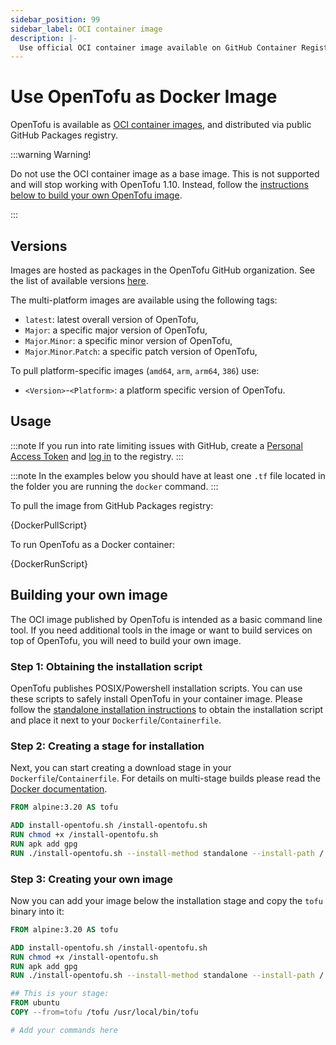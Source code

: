 ```yaml
---
sidebar_position: 99
sidebar_label: OCI container image
description: |-
  Use official OCI container image available on GitHub Container Registry.
---
```



# Use OpenTofu as Docker Image

OpenTofu is available as [OCI container images](https://github.com/opentofu/opentofu/pkgs/container/opentofu),
and distributed via public GitHub Packages registry.

:::warning Warning!

Do not use the OCI container image as a base image. This is not supported and will stop working with OpenTofu 1.10.
Instead, follow the [instructions below to build your own OpenTofu image](#building-your-own-image).

:::

## Versions

Images are hosted as packages in the OpenTofu GitHub organization. See the list
of available versions [here](https://github.com/opentofu/opentofu/pkgs/container/opentofu/versions?filters%5Bversion_type%5D=tagged).

The multi-platform images are available using the following tags:

- `latest`: latest overall version of OpenTofu,
- `Major`: a specific major version of OpenTofu,
- `Major`.`Minor`: a specific minor version of OpenTofu,
- `Major`.`Minor`.`Patch`: a specific patch version of OpenTofu,

To pull platform-specific images (`amd64`, `arm`, `arm64`, `386`) use:

- `<Version>`-`<Platform>`: a platform specific version of OpenTofu.

## Usage

:::note
If you run into rate limiting issues with GitHub, create a
[Personal Access Token](https://github.com/settings/tokens) and
[log in](https://docs.github.com/en/packages/working-with-a-github-packages-registry/working-with-the-container-registry#authenticating-to-the-container-registry)
to the registry.
:::

:::note
In the examples below you should have at least one `.tf` file located in the folder you are running the `docker` command.
:::

To pull the image from GitHub Packages registry:

<CodeBlock language="bash">{DockerPullScript}</CodeBlock>

To run OpenTofu as a Docker container:

<CodeBlock language="bash">{DockerRunScript}</CodeBlock>

## Building your own image

The OCI image published by OpenTofu is intended as a basic command line tool. If you need additional tools in the image
or want to build services on top of OpenTofu, you will need to build your own image.

### Step 1: Obtaining the installation script

OpenTofu publishes POSIX/Powershell installation scripts. You can use these scripts to safely install OpenTofu in your
container image. Please follow the [standalone installation instructions](standalone.mdx) to obtain the installation
script and place it next to your `Dockerfile`/`Containerfile`.

### Step 2: Creating a stage for installation

Next, you can start creating a download stage in your `Dockerfile`/`Containerfile`. For details on multi-stage builds
please read the [Docker documentation](https://docs.docker.com/build/building/multi-stage/).

```Dockerfile
FROM alpine:3.20 AS tofu

ADD install-opentofu.sh /install-opentofu.sh
RUN chmod +x /install-opentofu.sh
RUN apk add gpg
RUN ./install-opentofu.sh --install-method standalone --install-path / --symlink-path -
```

### Step 3: Creating your own image

Now you can add your image below the installation stage and copy the `tofu` binary into it:

```Dockerfile
FROM alpine:3.20 AS tofu

ADD install-opentofu.sh /install-opentofu.sh
RUN chmod +x /install-opentofu.sh
RUN apk add gpg
RUN ./install-opentofu.sh --install-method standalone --install-path / --symlink-path -

## This is your stage:
FROM ubuntu
COPY --from=tofu /tofu /usr/local/bin/tofu

# Add your commands here
```
